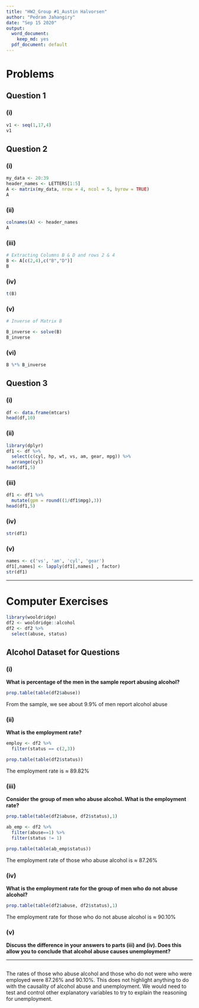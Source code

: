 ```yaml
---
title: "HW2_Group #1_Austin Halvorsen"
author: "Pedram Jahangiry"
date: "Sep 15 2020"
output:
  word_document: 
    keep_md: yes
  pdf_document: default
---
```




\newpage

# Problems

## Question 1

### (i) 

```r
v1 <- seq(1,17,4)
v1
```

## Question 2

### (i)

```r
my_data <- 20:39
header_names <- LETTERS[1:5]
A <- matrix(my_data, nrow = 4, ncol = 5, byrow = TRUE) 
A
```

### (ii)

```r
colnames(A) <- header_names
A
```

### (iii)

```r
# Extracting Columns B & D and rows 2 & 4
B <- A[c(2,4),c("B","D")]
B
```

### (iv)

```r
t(B)
```

### (v)

```r
# Inverse of Matrix B

B_inverse <- solve(B)
B_inverse
```

### (vi)

```r
B %*% B_inverse
```
 
\newpage 
 
## Question 3

### (i)

```r
df <- data.frame(mtcars)
head(df,10)
```

### (ii)

```r
library(dplyr)
df1 <- df %>% 
  select(c(cyl, hp, wt, vs, am, gear, mpg)) %>% 
  arrange(cyl) 
head(df1,5)
```

### (iii)

```r
df1 <- df1 %>% 
  mutate(gpm = round((1/df1$mpg),3)) 
head(df1,5)
```

### (iv)

```r
str(df1)
```

### (v)

```r
names <- c('vs', 'am', 'cyl', 'gear')
df1[,names] <- lapply(df1[,names] , factor)
str(df1)
```

---------



# Computer Exercises

```r
library(wooldridge)
df2 <- wooldridge::alcohol
df2 <- df2 %>% 
  select(abuse, status) 
```

## Alcohol Dataset for Questions

### (i)
**What is percentage of the men in the sample report abusing alcohol?**
```r
prop.table(table(df2$abuse))
```
From the sample, we see about 9.9% of men report alcohol abuse

### (ii)
**What is the employment rate?**
```r
employ <- df2 %>% 
  filter(status == c(2,3))

prop.table(table(df2$status))
```
The employment rate is ≈ 89.82%

### (iii)
**Consider the group of men who abuse alcohol. What is the employment rate?**
```r
prop.table(table(df2$abuse, df2$status),1)

ab_emp <- df2 %>% 
  filter(abuse==1) %>% 
  filter(status != 1)

prop.table(table(ab_emp$status))
```
The employment rate of those who abuse alcohol is ≈ 87.26%

### (iv)
**What is the employment rate for the group of men who do not abuse alcohol?**
```r
prop.table(table(df2$abuse, df2$status),1)
```
The employment rate for those who do not abuse alcohol is ≈ 90.10%

### (v)

__Discuss the difference in your answers to parts (iii) and (iv). Does this allow you to conclude that alcohol abuse causes unemployment?__

---
```r

```

The rates of those who abuse alcohol and those who do not were who were employed were 87.26% and 90.10%. This does not highlight anything to do with the causality of alcohol abuse and unemployment. We would need to test and control other explanatory variables to try to explain the reasoning for unemployment.
